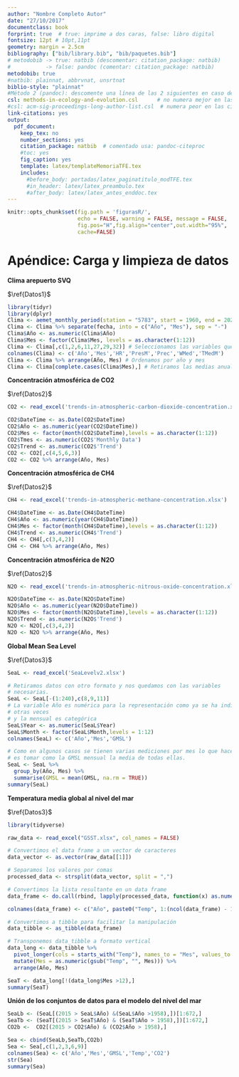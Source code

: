 ```yaml
---
author: "Nombre Completo Autor"
date: "27/10/2017"
documentclass: book
forprint: true  # true: imprime a dos caras, false: libro digital
fontsize: 12pt # 10pt,11pt
geometry: margin = 2.5cm 
bibliography: ["bib/library.bib", "bib/paquetes.bib"]
# metodobib -> true: natbib (descomentar: citation_package: natbib) 
#           -> false: pandoc (comentar: citation_package: natbib)
metodobib: true
#natbib: plainnat, abbrvnat, unsrtnat
biblio-style: "plainnat"
#Método 2 (pandoc): descomente una línea de las 2 siguientes en caso de usarlo
csl: methods-in-ecology-and-evolution.csl      # no numera mejor en las citas
#csl: acm-sig-proceedings-long-author-list.csl  # numera peor en las citas
link-citations: yes
output: 
  pdf_document:
    keep_tex: no
    number_sections: yes
    citation_package: natbib  # comentado usa: pandoc-citeproc
    #toc: yes
    fig_caption: yes
    template: latex/templateMemoriaTFE.tex
    includes:
      #before_body: portadas/latex_paginatitulo_modTFE.tex
      #in_header: latex/latex_preambulo.tex
      #after_body: latex/latex_antes_enddoc.tex
---
```




```r
knitr::opts_chunk$set(fig.path = 'figurasR/',
                      echo = FALSE, warning = FALSE, message = FALSE,
                      fig.pos="H",fig.align="center",out.width="95%",
                      cache=FALSE)

```


<!-- \setcounter{chapter}{2} -->
<!-- \setcounter{chapter}{2} escribir 2 para capítulo 3  -->
<!-- \pagenumbering{arabic} -->


\ifdefined\ifprincipal
\else
\setlength{\parindent}{1em}
\pagestyle{fancy}
\setcounter{tocdepth}{4}
\tableofcontents
<!-- \nocite{*} -->
\fi

\ifdefined\ifdoblecara
\fancyhead{}{}
\fancyhead[LE,RO]{\scriptsize\rightmark}
\fancyfoot[LO,RE]{\scriptsize\slshape \leftmark}
\fancyfoot[C]{}
\fancyfoot[LE,RO]{\footnotesize\thepage}
\else
\fancyhead{}{}
\fancyhead[RO]{\scriptsize\rightmark}
\fancyfoot[LO]{\scriptsize\slshape \leftmark}
\fancyfoot[C]{}
\fancyfoot[RO]{\footnotesize\thepage}
\fi
\renewcommand{\headrulewidth}{0.4pt}
\renewcommand{\footrulewidth}{0.4pt}

# Apéndice: Carga y limpieza de datos {#Apendice1}

**Clima arepuerto SVQ** 

$\ref{Datos1}$

```r
library(tidyr)
library(dplyr)
Clima <- aemet_monthly_period(station = "5783", start = 1960, end = 2023) 
Clima <- Clima %>% separate(fecha, into = c("Año", "Mes"), sep = "-")
Clima$Año <- as.numeric(Clima$Año)
Clima$Mes <- factor(Clima$Mes, levels = as.character(1:12))
Clima <- Clima[,c(1,2,6,11,27,29,32)] # Seleccionamos las variables que nos interesan
colnames(Clima) <- c('Año','Mes','HR','PresM','Prec','WMed','TMedM')
Clima <- Clima %>% arrange(Año, Mes) # Ordenamos por año y mes
Clima <- Clima[complete.cases(Clima$Mes),] # Retiramos las medias anuales
```

**Concentración atmosférica de CO2**

$\ref{Datos2}$

```r
CO2 <- read_excel('trends-in-atmospheric-carbon-dioxide-concentration.xlsx')

CO2$DateTime <- as.Date(CO2$DateTime) 
CO2$Año <- as.numeric(year(CO2$DateTime))
CO2$Mes <- factor(month(CO2$DateTime),levels = as.character(1:12))
CO2$Tmes <- as.numeric(CO2$'Monthly Data')
CO2$Trend <- as.numeric(CO2$'Trend')
CO2 <- CO2[,c(4,5,6,3)]
CO2 <- CO2 %>% arrange(Año, Mes) 
```

**Concentración atmosférica de CH4**

$\ref{Datos2}$

```r
CH4 <- read_excel('trends-in-atmospheric-methane-concentration.xlsx')

CH4$DateTime <- as.Date(CH4$DateTime)
CH4$Año <- as.numeric(year(CH4$DateTime))
CH4$Mes <- factor(month(CH4$DateTime),levels = as.character(1:12))
CH4$Trend <- as.numeric(CH4$'Trend')
CH4 <- CH4[,c(3,4,2)]
CH4 <- CH4 %>% arrange(Año, Mes) 
```

**Concentración atmosférica de N2O**

$\ref{Datos2}$

```r
N2O <- read_excel('trends-in-atmospheric-nitrous-oxide-concentration.xlsx')

N2O$DateTime <- as.Date(N2O$DateTime) 
N2O$Año <- as.numeric(year(N2O$DateTime))
N2O$Mes <- factor(month(N2O$DateTime),levels = as.character(1:12))
N2O$Trend <- as.numeric(N2O$'Trend')
N2O <- N2O[,c(3,4,2)]
N2O <- N2O %>% arrange(Año, Mes) 
```

**Global Mean Sea Level**

$\ref{Datos3}$

```r
SeaL <- read_excel('SeaLevelv2.xlsx')

# Retiramos datos con otro formato y nos quedamos con las variables 
# necesarias.
SeaL <- SeaL[-(1:240),c(8,9,11)] 
# La variable Año es numérica para la representación como ya se ha indicado
# otras veces
# y la mensual es categórica
SeaL$Year <- as.numeric(SeaL$Year)
SeaL$Month <- factor(SeaL$Month,levels = 1:12)
colnames(SeaL) <- c('Año','Mes','GMSL')

# Como en algunos casos se tienen varias mediciones por mes lo que hacemos
# es tomar como la GMSL mensual la media de todas ellas.
SeaL <- SeaL %>%
  group_by(Año, Mes) %>%
  summarise(GMSL = mean(GMSL, na.rm = TRUE))
summary(SeaL)
```

**Temperatura media global al nivel del mar** 

$\ref{Datos3}$

```r
library(tidyverse)

raw_data <- read_excel("GSST.xlsx", col_names = FALSE)

# Convertimos el data frame a un vector de caracteres
data_vector <- as.vector(raw_data[[1]])

# Separamos los valores por comas
processed_data <- strsplit(data_vector, split = ",")

# Convertimos la lista resultante en un data frame
data_frame <- do.call(rbind, lapply(processed_data, function(x) as.numeric(x)))

colnames(data_frame) <- c("Año", paste0("Temp", 1:(ncol(data_frame) - 1)))

# Convertimos a tibble para facilitar la manipulación
data_tibble <- as_tibble(data_frame)

# Transponemos data_tibble a formato vertical
data_long <- data_tibble %>%
  pivot_longer(cols = starts_with("Temp"), names_to = "Mes", values_to = "Temp") %>%
  mutate(Mes = as.numeric(gsub("Temp", "", Mes))) %>%
  arrange(Año, Mes)

SeaT <- data_long[!(data_long$Mes >12),]
summary(SeaT)
```

**Unión de los conjuntos de datos para el modelo del nivel del mar**

```r
SeaLb <- (SeaL[(2015 > SeaL$Año) &(SeaL$Año >1958),])[1:672,]
SeaTb <- (SeaT[(2015 > SeaT$Año) & (SeaT$Año > 1958),])[1:672,]
CO2b <-  CO2[(2015 > CO2$Año) & (CO2$Año > 1958),]

Sea <- cbind(SeaLb,SeaTb,CO2b)
Sea <- Sea[,c(1,2,3,6,9)]
colnames(Sea) <- c('Año','Mes','GMSL','Temp','CO2')
str(Sea)
summary(Sea)
```
